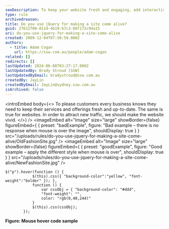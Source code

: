 ```yaml
---
seoDescription: To keep your website fresh and engaging, add interactivity with jQuery to make it come alive when users hover or click on elements.
type: rule
archivedreason:
title: Do you use jQuery for making a site come alive?
guid: 27612f09-8114-4b19-b7c3-66f172c94a15
uri: do-you-use-jquery-for-making-a-site-come-alive
created: 2009-12-04T07:50:59.000Z
authors:
  - title: Adam Cogan
    url: https://ssw.com.au/people/adam-cogan
related: []
redirects: []
lastUpdated: 2024-06-08T03:27:17.000Z
lastUpdatedBy: Brady Stroud [SSW]
lastUpdatedByEmail: bradystroud@ssw.com.au
createdBy: JayLin
createdByEmail: JayLin@sydney.ssw.com.au
isArchived: false
---
```


<introEmbed
  body={<>
To please customers every business knows they need to keep their services and offerings fresh and up-to-date. The same is true for websites. In order to attract new traffic, we should make the website vivid.
  </>}
/>
<imageEmbed
  alt="Image"
  size="large"
  showBorder={false}
  figureEmbed={ {
    preset: "badExample",
    figure: "Bad example – there is no response when mouse is over the image",
    shouldDisplay: true
  } }
  src="/uploads/rules/do-you-use-jquery-for-making-a-site-come-alive/OldFashionSite.jpg"
/>
<imageEmbed
  alt="Image"
  size="large"
  showBorder={false}
  figureEmbed={ {
    preset: "goodExample",
    figure: "Good example – apply the different style when mouse is over",
    shouldDisplay: true
  } }
  src="/uploads/rules/do-you-use-jquery-for-making-a-site-come-alive/NewFashionSite.jpg"
/>

```jquery
$("p").hover(function () {
            $(this).css({ "background-color":"yellow", "font-weight":"bolder" }); },
            function () {
                var cssObj = { "background-color": "#ddd",
                "font-weight": "",
                color: "rgb(0,40,244)"
            }
            $(this).css(cssObj);
        });
```

**Figure: Mouse hover code sample**
